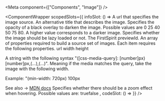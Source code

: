 
<Meta
    component={["Components", "Image"]}
/>

<ComponentWrapper scopedSlots={{
  infoSlot: () => 
<PropsTable>
  <PropsTableRow value="src" type="String" required>
    A url that specifies the image source.
  </PropsTableRow>
  <PropsTableRow value="alt" type="String">
    An alternative title that describes the image.
  </PropsTableRow>
  <PropsTableRow value="darken" type="Number" default="0">
    Specifies the opacity of a black overlay to darken the image. Possible values are 
    <span class="code">0</span>
    <span class="code">25</span>
    <span class="code">40</span>
    <span class="code">50</span>
    <span class="code">75</span>
    <span class="code">80</span>.
    A higher value corresponds to a darker image. 
  </PropsTableRow>
  <PropsTableRow value="lazy" type="Boolean" default="false">
    Specifies whether the image should be lazy loaded or not.
  </PropsTableRow>
  <PropsTableRow value="previewId" type="string">
    The FirstSpirit previewId.
  </PropsTableRow>
  <PropsTableRow value="resolutions" type="Array">
    An array of properties required to build a source set of images. Each item requires the following properties.
    <span class="code">url</span>
    <span class="code">width</span>
    <span class="code">height</span>
  </PropsTableRow>
  <PropsTableRow value="sizes" type="string">
    <p>A string with the following syntax <span class="code">"([css-media-query]: [number]px) [number]px,(...),(...)"</span>.
    Meaning if the media matches the query, take the image with the following width.</p>
    <p>Example: <span class="code">"(min-width: 720px) 100px</span></p>
    See also -> <a href="https://developer.mozilla.org/en-US/docs/Web/HTML/Element/img#attr-sizes">MDN docs</a>
  </PropsTableRow>
  <PropsTableRow value="zoom" type="Boolean" default="false">
    Specifies whether there should be a zoom effect when hovering. Possible values are: <span class="code">true</span><span class="code">false</span>
  </PropsTableRow>
</PropsTable>,
  codeSlot: () =>
<ExampleLoader example="Image.tsx" />
}} />